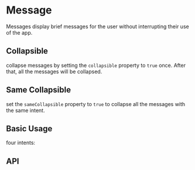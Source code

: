 
# Message

Messages display brief messages for the user without interrupting their use of the app.

## Collapsible

collapse messages by setting the `collapsible` property to `true` once. After that, all the messages will be collapsed.

<Collapsible />

## Same Collapsible

set the `sameCollapsible` property to `true` to collapse all the messages with the same intent.

<SameCollapsible />

## Basic Usage

four intents:

<Basic />

## API

<API />
